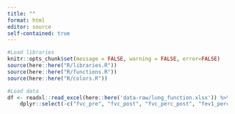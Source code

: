 ```yaml
---
title: ""
format: html
editor: source
self-contained: true
---
```


```r
#Load libraries
knitr::opts_chunk$set(message = FALSE, warning = FALSE, error=FALSE)
source(here::here("R/libraries.R"))
source(here::here("R/functions.R"))
source(here::here("R/colors.R"))
```


```r
#Load data
df <- readxl::read_excel(here::here('data-raw/lung_function.xlsx')) %>% 
    dplyr::select(-c("fvc_pre", "fvc_post", "fvc_perc_post", "fev1_perc_post", "ex", "in"))
```




